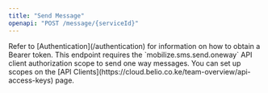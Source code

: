 ```yaml
---
title: "Send Message"
openapi: "POST /message/{serviceId}"
---
```


<Note>
  Refer to [Authentication](/authentication) for information on how to obtain a
  Bearer token.
</Note>

<Note>
  This endpoint requires the `mobilize.sms.send.oneway` API client authorization
  scope to send one way messages. You can set up scopes on the [API
  Clients](https://cloud.belio.co.ke/team-overview/api-access-keys) page.
</Note>
